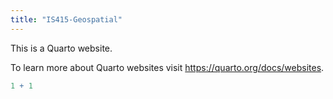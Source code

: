```yaml
---
title: "IS415-Geospatial"
---
```


This is a Quarto website.

To learn more about Quarto websites visit <https://quarto.org/docs/websites>.

```r
1 + 1
```
